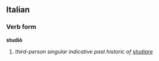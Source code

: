 ==Italian==
===Verb form===
'''studiò'''

# ''third-person singular indicative past historic of [[studiare]]''